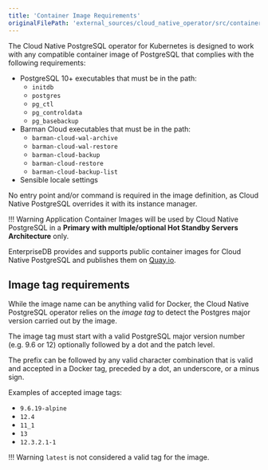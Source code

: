 ```yaml
---
title: 'Container Image Requirements'
originalFilePath: 'external_sources/cloud_native_operator/src/container_images.md'
---
```



The Cloud Native PostgreSQL operator for Kubernetes is designed to
work with any compatible container image of PostgreSQL that complies
with the following requirements:

- PostgreSQL 10+ executables that must be in the path:
    - `initdb`
    - `postgres`
    - `pg_ctl`
    - `pg_controldata`
    - `pg_basebackup`
- Barman Cloud executables that must be in the path:
    - `barman-cloud-wal-archive`
    - `barman-cloud-wal-restore`
    - `barman-cloud-backup`
    - `barman-cloud-restore`
    - `barman-cloud-backup-list`
- Sensible locale settings

No entry point and/or command is required in the image definition, as Cloud
Native PostgreSQL overrides it with its instance manager.

!!! Warning
    Application Container Images will be used by Cloud Native PostgreSQL
    in a **Primary with multiple/optional Hot Standby Servers Architecture**
    only.

EnterpriseDB provides and supports public container images for Cloud Native
PostgreSQL and publishes them on [Quay.io](https://quay.io/repository/enterprisedb/postgresql).

## Image tag requirements

While the image name can be anything valid for Docker, the Cloud Native
PostgreSQL operator relies on the *image tag* to detect the Postgres major
version carried out by the image.

The image tag must start with a valid PostgreSQL major version number (e.g. 9.6
or 12) optionally followed by a dot and the patch level.

The prefix can be followed by any valid character combination that is valid and
accepted in a Docker tag, preceded by a dot, an underscore, or a minus sign.

Examples of accepted image tags:

- `9.6.19-alpine`
- `12.4`
- `11_1`
- `13`
- `12.3.2.1-1`

!!! Warning
    `latest` is not considered a valid tag for the image.

